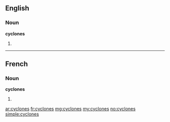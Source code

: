 ==English==

===Noun===
'''cyclones'''

# {{plural of|[[cyclone]]}}

----

==French==

===Noun===
'''cyclones''' {{m}} {{p}}

# {{plural of|[[cyclone#French|cyclone]]|lang=fr}}

[[ar:cyclones]]
[[fr:cyclones]]
[[mg:cyclones]]
[[my:cyclones]]
[[no:cyclones]]
[[simple:cyclones]]